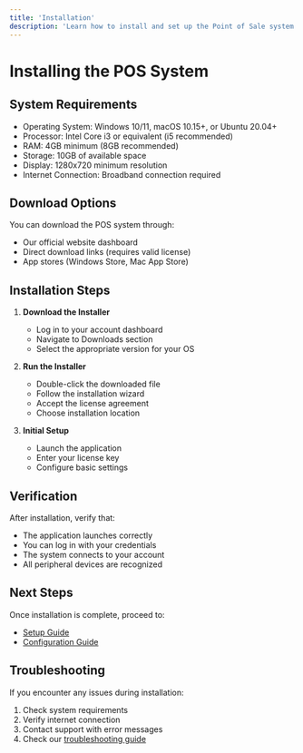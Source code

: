 ```yaml
---
title: 'Installation'
description: 'Learn how to install and set up the Point of Sale system'
---
```


# Installing the POS System

## System Requirements

- Operating System: Windows 10/11, macOS 10.15+, or Ubuntu 20.04+
- Processor: Intel Core i3 or equivalent (i5 recommended)
- RAM: 4GB minimum (8GB recommended)
- Storage: 10GB of available space
- Display: 1280x720 minimum resolution
- Internet Connection: Broadband connection required

## Download Options

You can download the POS system through:
- Our official website dashboard
- Direct download links (requires valid license)
- App stores (Windows Store, Mac App Store)

## Installation Steps

1. **Download the Installer**
   - Log in to your account dashboard
   - Navigate to Downloads section
   - Select the appropriate version for your OS

2. **Run the Installer**
   - Double-click the downloaded file
   - Follow the installation wizard
   - Accept the license agreement
   - Choose installation location

3. **Initial Setup**
   - Launch the application
   - Enter your license key
   - Configure basic settings

## Verification

After installation, verify that:
- The application launches correctly
- You can log in with your credentials
- The system connects to your account
- All peripheral devices are recognized

## Next Steps

Once installation is complete, proceed to:
- [Setup Guide](/pos/getting-started/setup)
- [Configuration Guide](/pos/getting-started/configuration)

## Troubleshooting

If you encounter any issues during installation:
1. Check system requirements
2. Verify internet connection
3. Contact support with error messages
4. Check our [troubleshooting guide](/pos/guides/troubleshooting) 